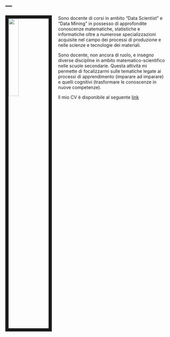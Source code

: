---
---

<link rel="stylesheet" href="styles.css" type="text/css">

<img src="images/alessio_passalacqua.jpg" style="width:25%; border:10px solid; margin-right: 20px" align="left">

Sono docente di corsi in ambito “Data Scientist” e “Data Mining” in possesso di approfondite conoscenze matematiche, statistiche e informatiche oltre a numerose specializzazioni acquisite nel campo dei processi di produzione e nelle scienze e tecnologie dei materiali. 

Sono docente, non ancora di ruolo, e insegno diverse discipline in ambito matematico-scientifico nelle scuole secondarie. Questa attività mi permette di focalizzarmi sulle tematiche legate ai processi di apprendimento (imparare ad imparare) e quelli cognitivi (trasformare le conoscenze in nuove competenze). 

Il mio CV è disponibile al seguente [link](files/CV_Alessio_Passalacqua.pdf)
